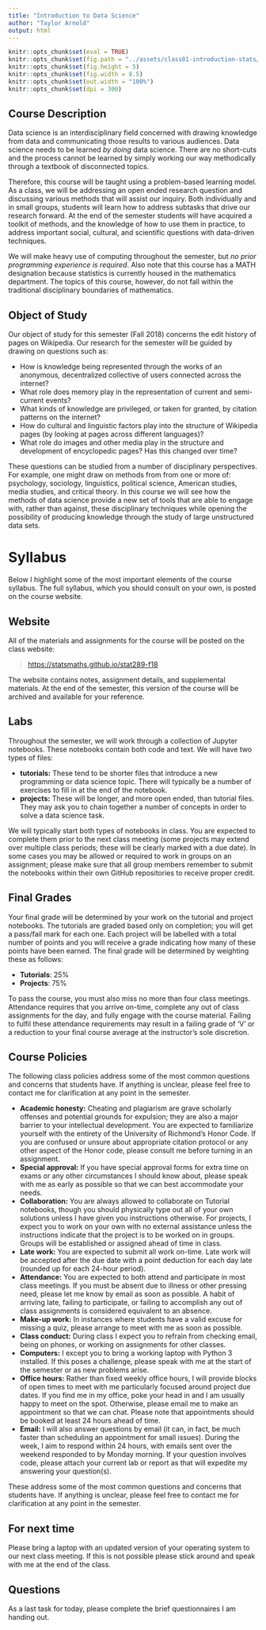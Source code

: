 ```yaml
---
title: "Introduction to Data Science"
author: "Taylor Arnold"
output: html
---
```


```r
knitr::opts_chunk$set(eval = TRUE)
knitr::opts_chunk$set(fig.path = "../assets/class01-introduction-stats/")
knitr::opts_chunk$set(fig.height = 5)
knitr::opts_chunk$set(fig.width = 8.5)
knitr::opts_chunk$set(out.width = "100%")
knitr::opts_chunk$set(dpi = 300)
```

## Course Description

Data science is an interdisciplinary field concerned with drawing knowledge
from data and communicating those results to various audiences. Data
science needs to be learned *by doing* data science. There are
no short-cuts and the process cannot be learned by simply working our way
methodically through a textbook of disconnected topics.

Therefore, this course will be taught using a problem-based learning model. As
a class, we will be addressing an open ended research question and discussing
various methods that will assist our inquiry. Both individually and in small
groups, students will learn how to address subtasks that drive
our research forward. At the end of the semester students will have acquired
a toolkit of methods, and the knowledge of how to use them in practice, to
address important social, cultural, and scientific questions with data-driven
techniques.

We will make heavy use of computing throughout the semester, but *no
prior programming experience is required*. Also note that this course has a
MATH designation because statistics is currently housed in the mathematics
department. The topics of this course, however, do not fall within the
traditional disciplinary boundaries of mathematics.

## Object of Study

Our object of study for this semester (Fall 2018) concerns the edit history
of pages on Wikipedia. Our research for the semester will be guided by drawing
on questions such as:

- How is knowledge being represented through the works of an anonymous,
decentralized collective of users connected across the internet?
- What role does memory play in the representation of current and
semi-current events?
- What kinds of knowledge are privileged, or taken for granted, by
citation patterns on the internet?
- How do cultural and linguistic factors play into the structure of
Wikipedia pages (by looking at pages across different languages)?
- What role do images and other media play in the structure and
development of encyclopedic pages? Has this changed over time?

These questions can be studied from a number of disciplinary perspectives.
For example, one might draw on methods from from one or more of: psychology,
sociology, linguistics, political science, American studies, media studies,
and critical theory. In this course we will see how the methods of data
science provide a new set of tools that are able to engage with, rather than
against, these disciplinary techniques while opening the possibility of
producing knowledge through the study of large unstructured data sets.

# Syllabus

Below I highlight some of the most important elements of the course syllabus.
The full syllabus, which you should consult on your own, is posted on the 
course website.

## Website

All of the materials and assignments for the course will be posted
on the class website:

> [https://statsmaths.github.io/stat289-f18](https://statsmaths.github.io/stat289-f18)

The website contains notes, assignment details, and
supplemental materials. At the end of the semester, this version of
the course will be archived and available for your reference.

## Labs

Throughout the semester, we will work through a collection of Jupyter
notebooks. These notebooks contain both code and text. We will have two types
of files:

- **tutorials:** These tend to be shorter files that introduce a new
programming or data science topic. There will typically be a number of
exercises to fill in at the end of the notebook.
- **projects:** These will be longer, and more open ended, than 
tutorial files. They may ask you to chain together a number of concepts in 
order to solve a data science task.

We will typically start both types of notebooks in class. You are expected to
complete them prior to the next class meeting (some projects may extend over
multiple class periods; these will be clearly marked with a due date). In some
cases you may be allowed or required to work in groups on an assignment; please
make sure that all group members remember to submit the notebooks within their
own GitHub repositories to receive proper credit.

## Final Grades

Your final grade will be determined by your work on the tutorial and project 
notebooks. The tutorials are graded based only on completion; you will get a
pass/fail mark for each one. Each project will be labelled with a total number
of points and you will receive a grade indicating how many of these points have
been earned. The final grade will be determined by weighting these as follows:

- **Tutorials**: 25%
- **Projects**: 75%

To pass the course, you must also miss no more than four class meetings.
Attendance requires that you arrive on-time, complete any out of class
assignments for the day, and fully engage with the course material.
Failing to fulfil these attendance requirements may result in a failing
grade of 'V' or a reduction to your final course average at the instructor's
sole discretion.

## Course Policies

The following class policies address some of the most common
questions and concerns that students have. If anything is
unclear, please feel free to contact me for clarification at
any point in the semester.

- **Academic honesty:** Cheating and plagiarism are grave scholarly
offenses and potential grounds
for expulsion; they are also a major barrier to your intellectual development.
You are expected to familiarize yourself with the entirety of the
University of Richmond’s Honor Code. If you are confused or unsure about
appropriate citation protocol or any other aspect of the Honor code,
please consult me before turning in an assignment.
- **Special approval:** If you have special approval forms for extra
time on exams or any other circumstances I should know about, please speak
with me as early as possible so that we can best accommodate your needs.
- **Collaboration:** You are always allowed to collaborate on Tutorial
notebooks, though you should physically type out all of your own solutions
unless I have given you instructions otherwise. For projects, I expect you to
work on your own with no external assistance unless the instructions indicate
that the project is to be worked on in groups. Groups will be established or
assigned ahead of time in class.
- **Late work:** You are expected to submit all work on-time. Late 
work will be accepted after the due date with a point deduction for each day
late (rounded up for each 24-hour period).
- **Attendance:** You are expected to both attend and participate in most
class meetings. If you must be absent due to illness or other pressing
need, please let me know by email as soon as possible. A habit of arriving
late, failing to participate, or failing to accomplish any out of class assignments
is considered equivalent to an absence.
- **Make-up work:** In instances where students have a valid excuse for
missing a quiz, please arrange to meet with me as soon as possible.
- **Class conduct:** During class I expect you to refrain from checking
email, being on phones, or working on assignments for other classes.
- **Computers:** I except you to bring a working laptop with Python 3 
installed. If this poses a challenge, please speak with me at the 
start of the semester or as new problems arise.
- **Office hours:** Rather than fixed weekly office hours, I will 
provide blocks of open times to meet with me particularly focused around
project due dates. If you find me in my office, poke your head in and I
am usually happy to meet on the spot. Otherwise, please email me to make an
appointment so that we can chat. Please note that appointments should
be booked at least 24 hours ahead of time.
- **Email:** I will also answer questions by email (it can, in fact,
be much faster than scheduling an appointment for small issues). During the
week, I aim to respond within 24 hours, with emails sent over the weekend
responded to by Monday morning. If your question involves code, please attach
your current lab or report as that will expedite my answering your question(s).

These address some of the most common questions and concerns that
students have. If anything is unclear, please feel free to contact
me for clarification at any point in the semester.

## For next time

Please bring a laptop with an updated version of your operating system to our
next class meeting. If this is not possible please stick around and speak with
me at the end of the class.

## Questions

As a last task for today, please complete the brief questionnaires I am handing
out.


